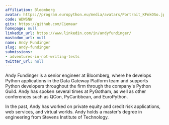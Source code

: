 ```yaml
---
affiliation: Bloomberg
avatar: https://program.europython.eu/media/avatars/Portrait_KFnkOSo.jpg
code: WDWSNW
gitx: https://github.com/Ciemaar
homepage: null
linkedin_url: https://www.linkedin.com/in/andyfundinger/
mastodon_url: null
name: Andy Fundinger
slug: andy-fundinger
submissions:
- adventures-in-not-writing-tests
twitter_url: null
---
```


Andy Fundinger is a senior engineer at Bloomberg, where he develops Python applications in the Data Gateway Platform team and supports Python developers throughout the firm through the company's Python Guild. Andy has spoken several times at PyGotham, as well as other conferences such as QCon, PyCaribbean, and EuroPython.

In the past, Andy has worked on private equity and credit risk applications, web services, and virtual worlds.  Andy holds a master's degree in engineering from Stevens Institute of Technology.
